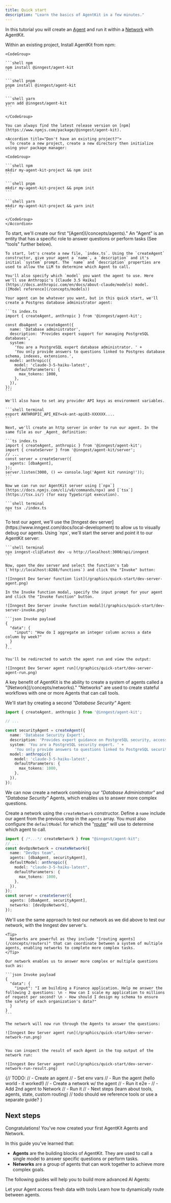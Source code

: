 ```yaml
---
title: Quick start
description: "Learn the basics of AgentKit in a few minutes."
---
```


In this tutorial you will create an [Agent](/concepts/agents) and run it within a [Network](/concepts/networks) with AgentKit.

<Steps>
  <Step title="Install AgentKit">
    Within an existing project, Install AgentKit from npm:

    <CodeGroup>

    ```shell npm
    npm install @inngest/agent-kit
    ```

    ```shell pnpm
    pnpm install @inngest/agent-kit
    ```

    ```shell yarn
    yarn add @inngest/agent-kit
    ```

    </CodeGroup>

    You can always find the latest release version on [npm](https://www.npmjs.com/package/@inngest/agent-kit).

    <Accordion title="Don't have an existing project?">
      To create a new project, create a new directory then initialize using your package manager:

    <CodeGroup>

    ```shell npm
    mkdir my-agent-kit-project && npm init
    ```

    ```shell pnpm
    mkdir my-agent-kit-project && pnpm init
    ```

    ```shell yarn
    mkdir my-agent-kit-project && yarn init
    ```

    </CodeGroup>
    </Accordion>

  </Step>

  <Step title="Create an agent">
    To start, we'll create our first "[Agent](/concepts/agents)." An "Agent" is an entity that has a specific role to answer questions or perform tasks (See "tools" further below).

    To start, let's create a new file, `index.ts`. Using the `createAgent` constructor, give your agent a `name`, a `description` and it's initial `system` prompt. The `name` and `description` properties are used to allow the LLM to determine which Agent to call.

    You'll also specify which `model` you want the agent to use. Here we'll use Anthropic's [Claude 3.5 Haiku](https://docs.anthropic.com/en/docs/about-claude/models) model. ([Model reference](/concepts/models))

    Your agent can be whatever you want, but in this quick start, we'll create a Postgres database administrator agent:

    ```ts index.ts
    import { createAgent, anthropic } from '@inngest/agent-kit';

    const dbaAgent = createAgent({
      name: 'Database administrator',
      description: 'Provides expert support for managing PostgreSQL databases',
      system:
        'You are a PostgreSQL expert database administrator. ' +
        'You only provide answers to questions linked to Postgres database schema, indexes, extensions.',
      model: anthropic({
        model: 'claude-3-5-haiku-latest',
        defaultParameters: {
          max_tokens: 1000,
        },
      }),
    });
    ```

    We'll also have to set any provider API keys as environment variables.

    ```shell terminal
    export ANTHROPIC_API_KEY=sk-ant-api03-XXXXXX....
    ```

  </Step>
  <Step title="Run the server">

    Next, we'll create an http server in order to run our agent. In the same file as our _Agent_ definition:

    ```ts index.ts
    import { createAgent, anthropic } from '@inngest/agent-kit';
    import { createServer } from '@inngest/agent-kit/server';
    // ...
    const server = createServer({
      agents: [dbaAgent],
    });
    server.listen(3000, () => console.log('Agent kit running!'));
    ```

    Now we can run our AgentKit server using [`npx`](https://docs.npmjs.com/cli/v8/commands/npx) and [`tsx`](https://tsx.is/) (for easy TypeScript execution).

    ```shell terminal
    npx tsx ./index.ts
    ```

  </Step>

  <Step title="Test our agent">
    To test our agent, we'll use the [Inngest dev server](https://www.inngest.com/docs/local-development) to allow us to visually debug our agents. Using `npx`, we'll start the server and point it to our AgentKit server:

    ```shell terminal
    npx inngest-cli@latest dev -u http://localhost:3000/api/inngest
    ```

    Now, open the dev server and select the function's tab (`http://localhost:8288/functions`) and click the "Invoke" button:

    ![Inngest Dev Server function list](/graphics/quick-start/dev-server-agent.png)

    In the Invoke function modal, specify the input prompt for your agent and click the "Invoke function" button.

    ![Inngest Dev Server invoke function modal](/graphics/quick-start/dev-server-invoke.png)

    ```json Invoke payload
    {
      "data": {
        "input": "How do I aggregate an integer column across a date column by week?"
      }
    }
    ```

    You'll be redirected to watch the agent run and view the output:

    ![Inngest Dev Server agent run](/graphics/quick-start/dev-server-agent-run.png)

  </Step>

<Step title="Creating a Network">
  A key benefit of AgentKit is the ability to create a system of agents called a
  "[Network](/concepts/networks)." "Networks" are used to create stateful
  workflows with one or more Agents that can call tools.


  We'll start by creating a second _"Database Security"_ Agent:

  ```ts index.ts
  import { createAgent, anthropic } from '@inngest/agent-kit';
  
  // ...
 
  const securityAgent = createAgent({
    name: 'Database Security Expert',
    description: 'Provides expert guidance on PostgreSQL security, access control, audit logging, and compliance best practices',
    system: 'You are a PostgreSQL security expert. ' +
      'You only provide answers to questions linked to PostgreSQL security topics such as encryption, access control, audit logging, and compliance best practices.',
    model: anthropic({
      model: 'claude-3-5-haiku-latest',
      defaultParameters: {
        max_tokens: 1000,
      },
    }),
  });
  ```

We can now create a network combining our _"Database Administrator"_ and _"Database Security"_ Agents, which enables us to answer more complex questions.

Create a network using the `createNetwork` constructor. Define a `name` include our agent from the previous step in the `agents` array. You must also configure the `defaultModel` for which the "[router](/concepts/routers)" will use to determine which agent to call.

```ts index.ts
import { /*...*/ createNetwork } from "@inngest/agent-kit";
// ...
const devOpsNetwork = createNetwork({
  name: "DevOps team",
  agents: [dbaAgent, securityAgent],
  defaultModel: anthropic({
    model: "claude-3-5-haiku-latest",
    defaultParameters: {
      max_tokens: 1000,
    },
  }),
});
const server = createServer({
  agents: [dbaAgent, securityAgent],
  networks: [devOpsNetwork],
});
```

  </Step>

  <Step title="Test our network">
    We'll use the same approach to test our network as we did above to test our network, with the Inngest dev server's.

    <Tip>
      Networks are powerful as they include "[routing agents](/concepts/routers)" that can coordinate between a system of multiple agents, enabling networks to complete more complex tasks.
    </Tip>

    Our network enables us to answer more complex or multiple questions such as:

    ```json Invoke payload
    {
      "data": {
        "input": "I am building a Finance application. Help me answer the following 2 questions: \n - How can I scale my application to millions of request per second? \n - How should I design my schema to ensure the safety of each organization's data?"
      }
    }
    ```

    The network will now run through the Agents to answer the questions:

    ![Inngest Dev Server agent run](/graphics/quick-start/dev-server-network-run.png)


    You can inspect the result of each Agent in the top output of the network run:

    ![Inngest Dev Server agent run](/graphics/quick-start/dev-server-network-run-result.png)

  </Step>

</Steps>

{// TODO:
// - Create an agent
// - Set env vars
// - Run the agent (hello world - it worked!)
// - Create a network w/ the agent
// - Run it e2e -
// - Add 2nd agent to Network
// - Run it
// - Next steps (learn about tools, agents, state, custom routing)
// todo should we reference tools or use a separate guide?
}

## Next steps

Congratulations! You've now created your first AgentKit Agents and Network.

In this guide you've learned that:

- **Agents** are the building blocks of AgentKit. They are used to call a single model to answer specific questions or perform tasks.
- **Networks** are a group of agents that can work together to achieve more complex goals.

The following guides will help you to build more advanced AI Agents:

<CardGroup>
  <Card title="Adding Tools to Agents" href="/concepts/tools" icon="gear">
    Let your Agent access fresh data with tools
  </Card>
  <Card
    title="Add a custom router to your Network"
    href="/concepts/routers"
    icon="route"
  >
    Learn how to dynamically route between agents.
  </Card>
</CardGroup>
